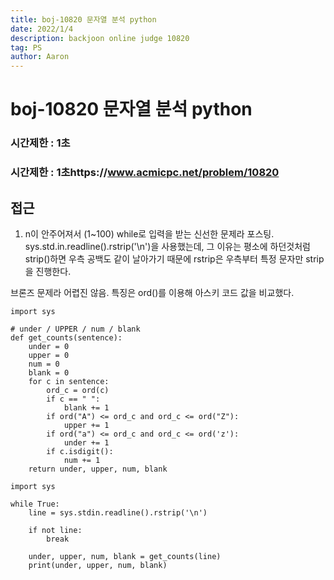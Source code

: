 ```yaml
---
title: boj-10820 문자열 분석 python
date: 2022/1/4
description: backjoon online judge 10820
tag: PS
author: Aaron
---
```


# boj-10820 문자열 분석 python

### 시간제한 : 1초

### 시간제한 : 1초https://www.acmicpc.net/problem/10820

## 접근
1. n이 안주어져서 (1~100) while로 입력을 받는 신선한 문제라 포스팅. sys.std.in.readline().rstrip('\n')을 사용했는데, 그 이유는 평소에 하던것처럼 strip()하면 우측 공백도 같이 날아가기 때문에 rstrip은 우측부터 특정 문자만 strip을 진행한다.

브론즈 문제라 어렵진 않음. 특징은 ord()를 이용해 아스키 코드 값을 비교했다.
```
import sys

# under / UPPER / num / blank
def get_counts(sentence):
    under = 0
    upper = 0
    num = 0
    blank = 0
    for c in sentence:
        ord_c = ord(c)
        if c == " ":
            blank += 1
        if ord("A") <= ord_c and ord_c <= ord("Z"):
            upper += 1
        if ord("a") <= ord_c and ord_c <= ord('z'):
            under += 1
        if c.isdigit():
            num += 1
    return under, upper, num, blank

import sys

while True:
    line = sys.stdin.readline().rstrip('\n')

    if not line:
        break

    under, upper, num, blank = get_counts(line)
    print(under, upper, num, blank)
```
